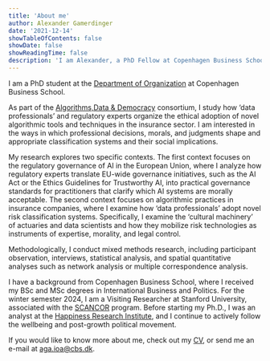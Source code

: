 ```yaml
---
title: 'About me'
author: Alexander Gamerdinger
date: '2021-12-14'
showTableOfContents: false
showDate: false
showReadingTime: false
description: 'I am Alexander, a PhD Fellow at Copenhagen Business School'
---
```


I am a PhD student at the [Department of Organization](https://www.cbs.dk/en/research/departments-and-centres/department-of-organization/staff/agaioa) at Copenhagen Business School. 

As part of the [Algorithms,Data & Democracy](https://algoritmer.org/) consortium, I study how 'data professionals' and regulatory experts organize the ethical adoption of novel algorithmic tools and techniques in the insurance sector. I am interested in the ways in which professional decisions, morals, and judgments shape and appropriate classification systems and their social implications.

My research explores two specific contexts. The first context focuses on the regulatory governance of AI in the European Union, where I analyze how regulatory experts translate EU-wide governance initiatives, such as the AI Act or the Ethics Guidelines for Trustworthy AI, into practical governance standards for practitioners that clarify which AI systems are morally acceptable. The second context focuses on algorithmic practices in insurance companies, where I examine how 'data professionals' adopt novel risk classification systems. Specifically, I examine the 'cultural machinery' of actuaries and data scientists and how they mobilize risk technologies as instruments of expertise, morality, and legal control.

Methodologically, I conduct mixed methods research, including participant observation, interviews, statistical analysis, and spatial quantitative analyses such as network analysis or multiple correspondence analysis.

I have a background from Copenhagen Business School, where I received my BSc and MSc degrees in International Business and Politics. For the winter semester 2024, I am a Visiting Researcher at Stanford University, associated with the [SCANCOR](https://scancor.org/about/) program. Before starting my Ph.D., I was an analyst at the [Happiness Research Institute](https://www.happinessresearchinstitute.com/), and I continue to actively follow the wellbeing and post-growth political movement.

If you would like to know more about me, check out my [CV](251022 CV-Alexander .pdf), or send me an e-mail at [aga.ioa\@cbs.dk](mailto:aga.ioa@cbs.dk).


